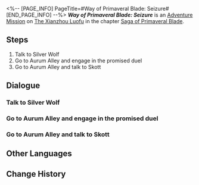 <%-- [PAGE_INFO]
PageTitle=#Way of Primaveral Blade: Seizure#
[END_PAGE_INFO] --%>
{{Stub|Dialogue.}}
{{Mission Infobox
|id            = 8024114
|title         = 
|image         = <!--Mission Way of Primaveral Blade: Seizure.png-->
|type          = Adventure
|event_name    = 
|chapter       = Saga of Primaveral Blade
|requirements  = 
|summary       = March 7th's swordplay improves significantly thanks to Silver Wolf's help... Silver Wolf gave Prome to March 7th and March 7th was able to directly control the IPC mech.<br />Judging from the outcome, March 7th indeed won against Skott. It just had nothing to do with swordplay.
|characters    = Trailblazer
|startLocation = [[The Xianzhou Luofu]] - [[Central Starskiff Haven]]
|world         = The Xianzhou Luofu
|area          = Central Starskiff Haven
|prev          = 
|next          = 
|rewards       = Stellar Jade*10; Refined Aether*2; Credit*20,000
}}
'''''Way of Primaveral Blade: Seizure''''' is an [[Adventure Mission]] on [[The Xianzhou Luofu]] in the chapter [[Saga of Primaveral Blade]].

==Steps==
# Talk to Silver Wolf
# Go to Aurum Alley and engage in the promised duel
# Go to Aurum Alley and talk to Skott

<!--
==Gameplay Notes==

--><!--
==Trial Character==

-->
==Dialogue==
{{Stub Dialogue}}
===Talk to Silver Wolf===
{{Mission Description|type=adventure|location=<!--to be added-->|Great minds think alike. A duel victory is no longer March 7th's and your goal after all the swordplay training and adventure in the last fifteen days.<br />You've both experienced numerous "wanderlust escapades" with Silver Wolf during this period. It could be a good idea to ask Silver Wolf for some advice.}}
{{Dialogue Start}}
:{{tx}}
{{Dialogue End}}

===Go to Aurum Alley and engage in the promised duel===
{{Mission Description|type=adventure|location=Exalting Sanctum|update|Silver Wolf pays no heed to March 7th's swordplay duel, but she implants a little something into March 7th's sword to repay her for her help in the last few days: A code that'll breach the inner defenses of an IPC Mech.<br />You have Silver Wolf's assurance that everything's going to be fine, so head over to Aurum Alley.}}
{{Dialogue Start}}
:{{tx}}
{{Dialogue End}}

===Go to Aurum Alley and talk to Skott===
{{Mission Description|type=adventure|location=Exalting Sanctum|update|Silver Wolf pays no heed to March 7th's swordplay duel, but she implants a little something into March 7th's sword to repay her for her help in the last few days: A code that'll breach the inner defenses of an IPC Mech.<br />Silver Wolf's trick worked exceptionally well! Let's hear what excuses Skott can come up with.}}
{{Dialogue Start}}
:{{tx}}
{{Dialogue End}}

==Other Languages==
{{Other Languages
|en   = Way of Primaveral Blade: Seizure
|zhs  = 初花剑客行•夺主
|zht  = 初花劍客行•奪主
|ja   = 花咲く剣客行・奪主
|ko   = 초화검객행•주권 탈취
|es   = El florecer de una espadachina: Conquista
|fr   = Voie de la première lame&nbsp;: Crise
|ru   = Путь становления мастера: Захват
|th   = วิถีนักดาบบุปผาแรกแย้ม: ยึดครอง
|vi   = Sơ Hoa Kiếm Khách Hành - Đoạt Chủ
|de   = Reise der erblühenden Klinge: Machtergreifung
|id   = Bunga Pertama Jalan Pedang: Perebutan
|pt   = Caminho da Lâmina Primaveril: Captura
}}

==Change History==
{{Change History|2.4}}
